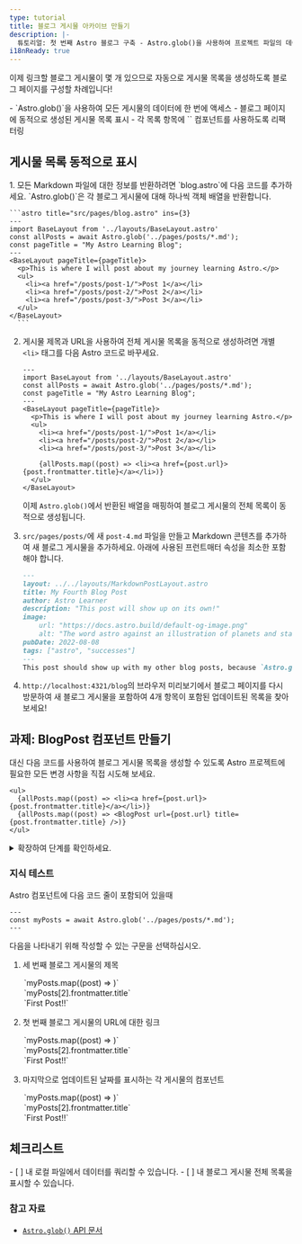 ```yaml
---
type: tutorial
title: 블로그 게시물 아카이브 만들기
description: |-
  튜토리얼: 첫 번째 Astro 블로그 구축 - Astro.glob()을 사용하여 프로젝트 파일의 데이터에 액세스
i18nReady: true
---
```



이제 링크할 블로그 게시물이 몇 개 있으므로 자동으로 게시물 목록을 생성하도록 블로그 페이지를 구성할 차례입니다!

<PreCheck>
  - `Astro.glob()`을 사용하여 모든 게시물의 데이터에 한 번에 액세스
  - 블로그 페이지에 동적으로 생성된 게시물 목록 표시
  - 각 목록 항목에 `<BlogPost />` 컴포넌트를 사용하도록 리팩터링
</PreCheck>

## 게시물 목록 동적으로 표시

<Steps>
1. 모든 Markdown 파일에 대한 정보를 반환하려면 `blog.astro`에 다음 코드를 추가하세요. `Astro.glob()`은 각 블로그 게시물에 대해 하나씩 객체 배열을 반환합니다.

    ```astro title="src/pages/blog.astro" ins={3}
    ---
    import BaseLayout from '../layouts/BaseLayout.astro'
    const allPosts = await Astro.glob('../pages/posts/*.md');
    const pageTitle = "My Astro Learning Blog";
    ---
    <BaseLayout pageTitle={pageTitle}>
      <p>This is where I will post about my journey learning Astro.</p>
      <ul>
        <li><a href="/posts/post-1/">Post 1</a></li>
        <li><a href="/posts/post-2/">Post 2</a></li>
        <li><a href="/posts/post-3/">Post 3</a></li>
      </ul>
    </BaseLayout>
      ```

2. 게시물 제목과 URL을 사용하여 전체 게시물 목록을 동적으로 생성하려면 개별 `<li>` 태그를 다음 Astro 코드로 바꾸세요.

    ```astro title="src/pages/blog.astro" del={9,10,11} ins={13}
    ---
    import BaseLayout from '../layouts/BaseLayout.astro'
    const allPosts = await Astro.glob('../pages/posts/*.md');
    const pageTitle = "My Astro Learning Blog";
    ---
    <BaseLayout pageTitle={pageTitle}>
      <p>This is where I will post about my journey learning Astro.</p>
      <ul>
        <li><a href="/posts/post-1/">Post 1</a></li>
        <li><a href="/posts/post-2/">Post 2</a></li>
        <li><a href="/posts/post-3/">Post 3</a></li>

        {allPosts.map((post) => <li><a href={post.url}>{post.frontmatter.title}</a></li>)}
      </ul>
    </BaseLayout>
    ```

    이제 `Astro.glob()`에서 반환된 배열을 매핑하여 블로그 게시물의 전체 목록이 동적으로 생성됩니다.

3. `src/pages/posts/`에 새 `post-4.md` 파일을 만들고 Markdown 콘텐츠를 추가하여 새 블로그 게시물을 추가하세요. 아래에 사용된 프런트매터 속성을 최소한 포함해야 합니다.

    ```markdown
    ---
    layout: ../../layouts/MarkdownPostLayout.astro
    title: My Fourth Blog Post
    author: Astro Learner
    description: "This post will show up on its own!"
    image: 
        url: "https://docs.astro.build/default-og-image.png"
        alt: "The word astro against an illustration of planets and stars."
    pubDate: 2022-08-08
    tags: ["astro", "successes"]
    ---
    This post should show up with my other blog posts, because `Astro.glob()` is returning a list of all my posts in order to create my list.
    ```

4. `http://localhost:4321/blog`의 브라우저 미리보기에서 블로그 페이지를 다시 방문하여 새 블로그 게시물을 포함하여 4개 항목이 포함된 업데이트된 목록을 찾아보세요!
</Steps>

<Box icon="puzzle-piece">

## 과제: BlogPost 컴포넌트 만들기

대신 다음 코드를 사용하여 블로그 게시물 목록을 생성할 수 있도록 Astro 프로젝트에 필요한 모든 변경 사항을 직접 시도해 보세요.

```astro title="src/pages/blog.astro" del={2} ins={3}
<ul>
  {allPosts.map((post) => <li><a href={post.url}>{post.frontmatter.title}</a></li>)}
  {allPosts.map((post) => <BlogPost url={post.url} title={post.frontmatter.title} />)}
</ul>
```

<details>
<summary>확장하여 단계를 확인하세요.</summary>

<Steps>
1. `src/components/`에 새 컴포넌트를 만듭니다.

    <details>
    <summary>파일 이름 표시</summary>
    ```
    BlogPost.astro
    ```
    </details>

2. `title`과 `url`을 `Astro.props`로 수신할 수 있도록 컴포넌트에 코드 줄을 작성합니다.

    <details>
    <summary>코드 표시</summary>
    ```astro
    ---
    // src/components/BlogPost.astro
    const { title, url } = Astro.props;
    ---
    ```
    </details>

3. 블로그 게시물 목록의 각 항목을 만드는 데 사용된 템플릿을 추가합니다.

    <details>
    <summary>코드 표시</summary>
    ```astro
    <!-- src/components/BlogPost.astro -->
    <li><a href={url}>{title}</a></li>
    ```
    </details>

4. 새 컴포넌트를 블로그 페이지로 가져옵니다.

    <details>
    <summary>코드 표시</summary>
    ```astro title="src/pages/blog.astro" ins={3}
    ---
    import BaseLayout from '../layouts/BaseLayout.astro';
    import BlogPost from '../components/BlogPost.astro';
    const allPosts = await Astro.glob('../pages/posts/*.md');
    const pageTitle = "My Astro Learning Blog";
    ---
    ```
    </details>

5. 직접 확인: 완성된 컴포넌트 코드를 확인하세요.

    <details>
    <summary>코드 표시</summary>
    ```astro title="src/components/BlogPost.astro"
    ---
    const { title, url } = Astro.props
    ---
    <li><a href={url}>{title}</a></li>
    ```
    ```astro title="src/pages/blog.astro" ins={3,10}
    ---
    import BaseLayout from '../layouts/BaseLayout.astro';
    import BlogPost from '../components/BlogPost.astro';
    const allPosts = await Astro.glob('../pages/posts/*.md');
    const pageTitle = "My Astro Learning Blog"
    ---
    <BaseLayout pageTitle={pageTitle}>
      <p>This is where I will post about my journey learning Astro.</p>
      <ul>
        {allPosts.map((post) => <BlogPost url={post.url} title={post.frontmatter.title} />)}
      </ul>
    </BaseLayout>
    ```
    </details>
</Steps>
</details>
</Box>

<Box icon="question-mark">

### 지식 테스트

Astro 컴포넌트에 다음 코드 줄이 포함되어 있을때

```astro
---
const myPosts = await Astro.glob('../pages/posts/*.md');
---
```

다음을 나타내기 위해 작성할 수 있는 구문을 선택하십시오.

1. 세 번째 블로그 게시물의 제목

    <MultipleChoice>
      <Option>
        `myPosts.map((post) => <LastUpdated date={post.frontmatter.pubDate} />)`
      </Option>
      <Option isCorrect>
        `myPosts[2].frontmatter.title`
      </Option>
      <Option>
        `<a href={myPosts[0].url}>First Post!!</a>`
      </Option>
    </MultipleChoice>

2. 첫 번째 블로그 게시물의 URL에 대한 링크

    <MultipleChoice>
      <Option>
        `myPosts.map((post) => <LastUpdated date={post.frontmatter.pubDate} />)`
      </Option>
      <Option>
        `myPosts[2].frontmatter.title`
      </Option>
      <Option isCorrect>
        `<a href={myPosts[0].url}>First Post!!</a>`
      </Option>
    </MultipleChoice>

3. 마지막으로 업데이트된 날짜를 표시하는 각 게시물의 컴포넌트

    <MultipleChoice>
      <Option isCorrect>
        `myPosts.map((post) => <LastUpdated date={post.frontmatter.pubDate} />)`
      </Option>
      <Option>
        `myPosts[2].frontmatter.title`
      </Option>
      <Option>
        `<a href={myPosts[0].url}>First Post!!</a>`
      </Option>
    </MultipleChoice>

</Box>

## 체크리스트

<Box icon="check-list">

<Checklist>
- [ ] 내 로컬 파일에서 데이터를 쿼리할 수 있습니다.
- [ ] 내 블로그 게시물 전체 목록을 표시할 수 있습니다.
</Checklist>
</Box>

### 참고 자료

- [`Astro.glob()` API 문서](/ko/reference/api-reference/#astroglob)
